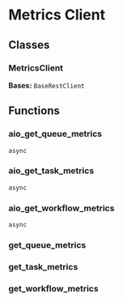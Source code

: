 # Metrics Client

## Classes

### MetricsClient

**Bases:** `BaseRestClient`

## Functions

### aio_get_queue_metrics

`async`

### aio_get_task_metrics

`async`

### aio_get_workflow_metrics

`async`

### get_queue_metrics

### get_task_metrics

### get_workflow_metrics
